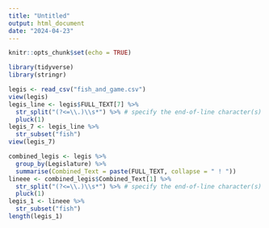 ```yaml
---
title: "Untitled"
output: html_document
date: "2024-04-23"
---
```


```r
knitr::opts_chunk$set(echo = TRUE)
```

```r
library(tidyverse)
library(stringr)
```


```r
legis <- read_csv("fish_and_game.csv")
view(legis)
legis_line <- legis$FULL_TEXT[7] %>%
  str_split("(?<=\\.)\\s*") %>% # specify the end-of-line character(s)
  pluck(1) 
legis_7 <- legis_line %>%
  str_subset("fish")
view(legis_7)

```


```r
combined_legis <- legis %>%
  group_by(Legislature) %>%
  summarise(Combined_Text = paste(FULL_TEXT, collapse = " ! "))
lineee <- combined_legis$Combined_Text[1] %>%
  str_split("(?<=\\.)\\s*") %>% # specify the end-of-line character(s)
  pluck(1) 
legis_1 <- lineee %>%
  str_subset("fish")
length(legis_1)


```





